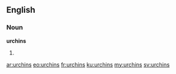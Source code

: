 ==English==

===Noun===
'''urchins'''

# {{plural of|[[urchin]]}}

[[ar:urchins]]
[[eo:urchins]]
[[fr:urchins]]
[[ku:urchins]]
[[my:urchins]]
[[sv:urchins]]